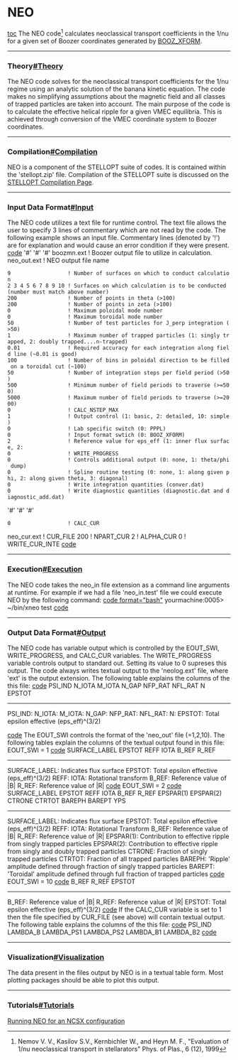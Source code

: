 =NEO= 
[[toc]]
The NEO code<ref>Nemov V. V., Kasilov S.V., Kernbichler W., and Heyn M. F., "Evaluation of 1/nu neoclassical transport in stellarators" Phys. of Plas., 6 (12), 1999</ref> calculates neoclassical transport coefficients in the 1/nu for a given set of Boozer coordinates generated by [[BOOZ_XFORM]].

----

===Theory[[#Theory]]=== 
The NEO code solves for the neoclassical transport coefficients for the 1/nu regime using an analytic solution of the banana kinetic equation. The code makes no simplifying assumptions about the magnetic field and all classes of trapped particles are taken into account. The main purpose of the code is to calculate the effective helical ripple for a given VMEC equilibria. This is achieved through conversion of the VMEC coordinate system to Boozer coordinates.

----

===Compilation[[#Compilation]]=== 
NEO is a component of the STELLOPT suite of codes. It is contained within the 'stellopt.zip' file. Compilation of the STELLOPT suite is discussed on the [[STELLOPT Compilation|STELLOPT Compilation Page]].

----

===Input Data Format[[#Input]]=== 
The NEO code utilizes a text file for runtime control. The text file allows the user to specify 3 lines of commentary which are not read by the code. The following example shows an input file. Commentary lines (denoted by '!') are for explanation and would cause an error condition if they were present.
[[code]]
'#'
'#'
'#'
boozmn.ext          ! Boozer output file to utilize in calculation.
neo_out.ext         ! NEO output file name
 9                  ! Number of surfaces on which to conduct calculation
 2 3 4 5 6 7 8 9 10 ! Surfaces on which calculation is to be conducted (number must match above number)
 200                ! Number of points in theta (>100)
 200                ! Number of points in zeta (>100)
 0                  ! Maximum poloidal mode number
 0                  ! Maximum toroidal mode number
 50                 ! Number of test particles for J_perp integration (>50)
 1                  ! Maximum number of trapped particles (1: singly trapped, 2: doubly trapped....n-trapped)
 0.01               ! Required accuracy for each integration along field line (~0.01 is good)
 100                ! Number of bins in poloidal direction to be filled on a toroidal cut (~100)
 50                 ! Number of integration steps per field period (>50)
 500                ! Minimum number of field periods to traverse (>=500)
 5000               ! Maximum number of field periods to traverse (>=2000)
 0                  ! CALC_NSTEP_MAX
 1                  ! Output control (1: basic, 2: detailed, 10: simple)
 0                  ! Lab specific switch (0: PPPL)
 0                  ! Input format swtich (0: BOOZ_XFORM)
 2                  ! Reference value for eps_eff (1: inner flux surface, 2:
 0                  ! WRITE_PROGRESS
 0                  ! Controls additional output (0: none, 1: theta/phi dump)
 0                  ! Spline routine testing (0: none, 1: along given phi, 2: along given theta, 3: diagonal)
 0                  ! Write integration quantities (conver.dat)
 0                  ! Write diagnostic quantities (diagnostic.dat and diagnostic_add.dat)
'#'
'#'
'#'
 0                  ! CALC_CUR
neo_cur.ext         ! CUR_FILE
200                 ! NPART_CUR
2                   ! ALPHA_CUR
0                   ! WRITE_CUR_INTE
[[code]]


----

===Execution[[#Execution]]=== 
The NEO code takes the neo_in file extension as a command line arguments at runtime. For example if we had a file 'neo_in.test' file we could execute NEO by the following command:
[[code format="bash"]]
yourmachine:0005> ~/bin/xneo test
[[code]]

----

===Output Data Format[[#Output]]=== 
The NEO code has variable output which is controlled by the EOUT_SWI, WRITE_PROGRESS, and CALC_CUR variables. The WRITE_PROGRESS variable controls output to standard out. Setting its value to 0 supreses this output. The code always writes textual output to the 'neolog.ext' file, where 'ext' is the output extension. The following table explains the columns of the this file:
[[code]]
PSI_IND   N_IOTA   M_IOTA   N_GAP   NFP_RAT   NFL_RAT   N   EPSTOT
------------------------------------------------------
PSI_IND:
N_IOTA:
M_IOTA:
N_GAP:
NFP_RAT:
NFL_RAT:
N:
EPSTOT:          Total epsilon effective (eps_eff)^(3/2)

[[code]]
The EOUT_SWI controls the format of the 'neo_out' file (=1,2,10). The following tables explain the columns of the textual output found in this file:
EOUT_SWI = 1
[[code]]
SURFACE_LABEL   EPSTOT   REFF   IOTA   B_REF   R_REF
------------------------------------------------------
SURFACE_LABEL:   Indicates flux surface
EPSTOT:          Total epsilon effective (eps_eff)^(3/2)
REFF:
IOTA:            Rotational transform
B_REF:           Reference value of |B|
R_REF:           Reference value of |R|
[[code]]
EOUT_SWI = 2
[[code]]
SURFACE_LABEL   EPSTOT   REFF   IOTA   B_REF   R_REF   EPSPAR(1)   EPSPAR(2)   CTRONE   CTRTOT   BAREPH   BAREPT   YPS
----------------------------------------------------------------------------------------------------------------------
SURFACE_LABEL:   Indicates flux surface
EPSTOT:          Total epsilon effective (eps_eff)^(3/2)
REFF:
IOTA:            Rotational Transform
B_REF:           Reference value of |B|
R_REF:           Reference value of |R|
EPSPAR(1):       Contribution to effective ripple from singly trapped particles
EPSPAR(2):       Contribution to effective ripple from singly and doubly trapped particles
CTRONE:          Fraction of singly trapped particles
CTRTOT:          Fraction of all trapped particles
BAREPH:          'Ripple' amplitude defined through fraction of singly trapped particles
BAREPT:          'Toroidal' amplitude defined through full fraction of trapped particles
[[code]]
EOUT_SWI = 10
[[code]]
B_REF   R_REF   EPSTOT
-----------------------
B_REF:           Reference value of |B|
R_REF:           Reference value of |R|
EPSTOT:          Total epsilon effective (eps_eff)^(3/2)
[[code]]
If the CALC_CUR variable is set to 1 then the file specified by CUR_FILE (see above) will contain textual output. The following table explains the columns of the this file:
[[code]]
PSI_IND   LAMBDA_B   LAMBDA_PS1   LAMBDA_PS2   LAMBDA_B1   LAMBDA_B2
[[code]]

----

===Visualization[[#Visualization]]=== 
The data present in the files output by NEO is in a textual table form. Most plotting packages should be able to plot this output.

----

===Tutorials[[#Tutorials]]=== 
[[NEO tutorial|Running NEO for an NCSX configuration]]